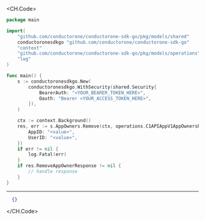 
<CH.Code>
```go Remove.go
package main

import(
	"github.com/conductorone/conductorone-sdk-go/pkg/models/shared"
	conductoronesdkgo "github.com/conductorone/conductorone-sdk-go"
	"context"
	"github.com/conductorone/conductorone-sdk-go/pkg/models/operations"
	"log"
)

func main() {
    s := conductoronesdkgo.New(
        conductoronesdkgo.WithSecurity(shared.Security{
            BearerAuth: "<YOUR_BEARER_TOKEN_HERE>",
            Oauth: "Bearer <YOUR_ACCESS_TOKEN_HERE>",
        }),
    )

    ctx := context.Background()
    res, err := s.AppOwners.Remove(ctx, operations.C1APIAppV1AppOwnersRemoveRequest{
        AppID: "<value>",
        UserID: "<value>",
    })
    if err != nil {
        log.Fatal(err)
    }
    if res.RemoveAppOwnerResponse != nil {
        // handle response
    }
}
```
---

```json Example Response
  {}
```
</CH.Code>
